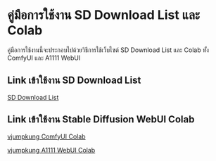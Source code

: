 # คู่มือการใช้งาน SD Download List และ Colab
 
คู่มือการใช้งานนี้จะประกอบไปด้วยวิธีการใช้เว็บไซต์ SD Download List และ Colab ทั้ง ComfyUI และ A1111 WebUI

## Link เข้าใช้งาน SD Download List

[SD Download List](https://vjump-sd-download-list.vjumpkung.dynv6.net/download_list/)

## Link เข้าใช้งาน Stable Diffusion WebUI Colab

[vjumpkung ComfyUI Colab](https://colab.research.google.com/github/vjumpkung/vjump-sd-webui-colab/blob/main/vjumpkung_comfyui_colab.ipynb)

[vjumpkung A1111 WebUI Colab](https://colab.research.google.com/github/vjumpkung/vjump-sd-webui-colab/blob/main/vjumpkung_A1111_Stable_Diffusion_WebUI.ipynb)
